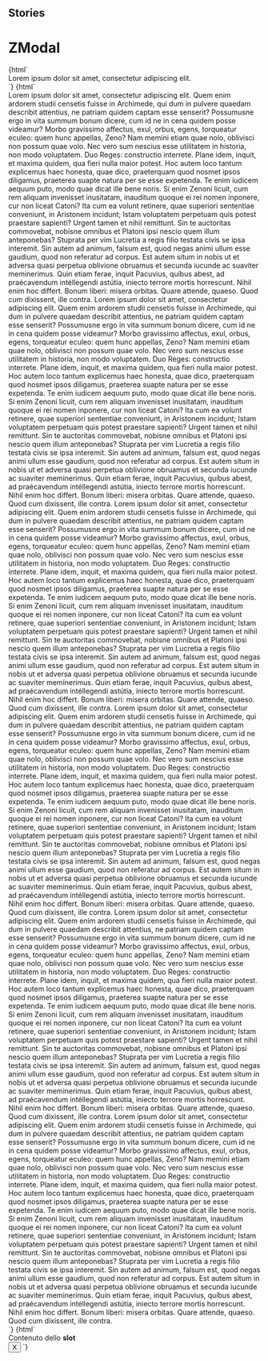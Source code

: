 
## Stories

<Meta
  title="Modal/ZModal"
  component="z-modal"
/>

# ZModal

<Preview>
  <Story name="z-modal short text">
    {html`
      <z-modal
        modaltitle="${text("modaltitle", "Modal title")}"
        modalsubtitle="${text("modalsubtitle", "Modal subtitle")}"
      >
        <div slot="modalContent">Lorem ipsum dolor sit amet, consectetur adipiscing elit.</div>
      </z-modal>
    `}
  </Story>
</Preview>

<Preview>
  <Story name="z-modal long text">
    {html`
      <z-modal
        modaltitle="${text("modaltitle", "Modal title")}"
        modalsubtitle="${text("modalsubtitle", "Modal subtitle")}"
      >
        <div slot="modalContent">
          Lorem ipsum dolor sit amet, consectetur adipiscing elit. Quem enim ardorem studii censetis fuisse in
          Archimede, qui dum in pulvere quaedam describit attentius, ne patriam quidem captam esse senserit? Possumusne
          ergo in vita summum bonum dicere, cum id ne in cena quidem posse videamur? Morbo gravissimo affectus, exul,
          orbus, egens, torqueatur eculeo: quem hunc appellas, Zeno? Nam memini etiam quae nolo, oblivisci non possum
          quae volo. Nec vero sum nescius esse utilitatem in historia, non modo voluptatem. Duo Reges: constructio
          interrete. Plane idem, inquit, et maxima quidem, qua fieri nulla maior potest. Hoc autem loco tantum
          explicemus haec honesta, quae dico, praeterquam quod nosmet ipsos diligamus, praeterea suapte natura per se
          esse expetenda. Te enim iudicem aequum puto, modo quae dicat ille bene noris. Si enim Zenoni licuit, cum rem
          aliquam invenisset inusitatam, inauditum quoque ei rei nomen inponere, cur non liceat Catoni? Ita cum ea
          volunt retinere, quae superiori sententiae conveniunt, in Aristonem incidunt; Istam voluptatem perpetuam quis
          potest praestare sapienti? Urgent tamen et nihil remittunt. Sin te auctoritas commovebat, nobisne omnibus et
          Platoni ipsi nescio quem illum anteponebas? Stuprata per vim Lucretia a regis filio testata civis se ipsa
          interemit. Sin autem ad animum, falsum est, quod negas animi ullum esse gaudium, quod non referatur ad corpus.
          Est autem situm in nobis ut et adversa quasi perpetua oblivione obruamus et secunda iucunde ac suaviter
          meminerimus. Quin etiam ferae, inquit Pacuvius, quíbus abest, ad praécavendum intéllegendi astútia, iniecto
          terrore mortis horrescunt. Nihil enim hoc differt. Bonum liberi: misera orbitas. Quare attende, quaeso. Quod
          cum dixissent, ille contra. Lorem ipsum dolor sit amet, consectetur adipiscing elit. Quem enim ardorem studii
          censetis fuisse in Archimede, qui dum in pulvere quaedam describit attentius, ne patriam quidem captam esse
          senserit? Possumusne ergo in vita summum bonum dicere, cum id ne in cena quidem posse videamur? Morbo
          gravissimo affectus, exul, orbus, egens, torqueatur eculeo: quem hunc appellas, Zeno? Nam memini etiam quae
          nolo, oblivisci non possum quae volo. Nec vero sum nescius esse utilitatem in historia, non modo voluptatem.
          Duo Reges: constructio interrete. Plane idem, inquit, et maxima quidem, qua fieri nulla maior potest. Hoc
          autem loco tantum explicemus haec honesta, quae dico, praeterquam quod nosmet ipsos diligamus, praeterea
          suapte natura per se esse expetenda. Te enim iudicem aequum puto, modo quae dicat ille bene noris. Si enim
          Zenoni licuit, cum rem aliquam invenisset inusitatam, inauditum quoque ei rei nomen inponere, cur non liceat
          Catoni? Ita cum ea volunt retinere, quae superiori sententiae conveniunt, in Aristonem incidunt; Istam
          voluptatem perpetuam quis potest praestare sapienti? Urgent tamen et nihil remittunt. Sin te auctoritas
          commovebat, nobisne omnibus et Platoni ipsi nescio quem illum anteponebas? Stuprata per vim Lucretia a regis
          filio testata civis se ipsa interemit. Sin autem ad animum, falsum est, quod negas animi ullum esse gaudium,
          quod non referatur ad corpus. Est autem situm in nobis ut et adversa quasi perpetua oblivione obruamus et
          secunda iucunde ac suaviter meminerimus. Quin etiam ferae, inquit Pacuvius, quíbus abest, ad praécavendum
          intéllegendi astútia, iniecto terrore mortis horrescunt. Nihil enim hoc differt. Bonum liberi: misera orbitas.
          Quare attende, quaeso. Quod cum dixissent, ille contra. Lorem ipsum dolor sit amet, consectetur adipiscing
          elit. Quem enim ardorem studii censetis fuisse in Archimede, qui dum in pulvere quaedam describit attentius,
          ne patriam quidem captam esse senserit? Possumusne ergo in vita summum bonum dicere, cum id ne in cena quidem
          posse videamur? Morbo gravissimo affectus, exul, orbus, egens, torqueatur eculeo: quem hunc appellas, Zeno?
          Nam memini etiam quae nolo, oblivisci non possum quae volo. Nec vero sum nescius esse utilitatem in historia,
          non modo voluptatem. Duo Reges: constructio interrete. Plane idem, inquit, et maxima quidem, qua fieri nulla
          maior potest. Hoc autem loco tantum explicemus haec honesta, quae dico, praeterquam quod nosmet ipsos
          diligamus, praeterea suapte natura per se esse expetenda. Te enim iudicem aequum puto, modo quae dicat ille
          bene noris. Si enim Zenoni licuit, cum rem aliquam invenisset inusitatam, inauditum quoque ei rei nomen
          inponere, cur non liceat Catoni? Ita cum ea volunt retinere, quae superiori sententiae conveniunt, in
          Aristonem incidunt; Istam voluptatem perpetuam quis potest praestare sapienti? Urgent tamen et nihil
          remittunt. Sin te auctoritas commovebat, nobisne omnibus et Platoni ipsi nescio quem illum anteponebas?
          Stuprata per vim Lucretia a regis filio testata civis se ipsa interemit. Sin autem ad animum, falsum est, quod
          negas animi ullum esse gaudium, quod non referatur ad corpus. Est autem situm in nobis ut et adversa quasi
          perpetua oblivione obruamus et secunda iucunde ac suaviter meminerimus. Quin etiam ferae, inquit Pacuvius,
          quíbus abest, ad praécavendum intéllegendi astútia, iniecto terrore mortis horrescunt. Nihil enim hoc differt.
          Bonum liberi: misera orbitas. Quare attende, quaeso. Quod cum dixissent, ille contra. Lorem ipsum dolor sit
          amet, consectetur adipiscing elit. Quem enim ardorem studii censetis fuisse in Archimede, qui dum in pulvere
          quaedam describit attentius, ne patriam quidem captam esse senserit? Possumusne ergo in vita summum bonum
          dicere, cum id ne in cena quidem posse videamur? Morbo gravissimo affectus, exul, orbus, egens, torqueatur
          eculeo: quem hunc appellas, Zeno? Nam memini etiam quae nolo, oblivisci non possum quae volo. Nec vero sum
          nescius esse utilitatem in historia, non modo voluptatem. Duo Reges: constructio interrete. Plane idem,
          inquit, et maxima quidem, qua fieri nulla maior potest. Hoc autem loco tantum explicemus haec honesta, quae
          dico, praeterquam quod nosmet ipsos diligamus, praeterea suapte natura per se esse expetenda. Te enim iudicem
          aequum puto, modo quae dicat ille bene noris. Si enim Zenoni licuit, cum rem aliquam invenisset inusitatam,
          inauditum quoque ei rei nomen inponere, cur non liceat Catoni? Ita cum ea volunt retinere, quae superiori
          sententiae conveniunt, in Aristonem incidunt; Istam voluptatem perpetuam quis potest praestare sapienti?
          Urgent tamen et nihil remittunt. Sin te auctoritas commovebat, nobisne omnibus et Platoni ipsi nescio quem
          illum anteponebas? Stuprata per vim Lucretia a regis filio testata civis se ipsa interemit. Sin autem ad
          animum, falsum est, quod negas animi ullum esse gaudium, quod non referatur ad corpus. Est autem situm in
          nobis ut et adversa quasi perpetua oblivione obruamus et secunda iucunde ac suaviter meminerimus. Quin etiam
          ferae, inquit Pacuvius, quíbus abest, ad praécavendum intéllegendi astútia, iniecto terrore mortis horrescunt.
          Nihil enim hoc differt. Bonum liberi: misera orbitas. Quare attende, quaeso. Quod cum dixissent, ille contra.
          Lorem ipsum dolor sit amet, consectetur adipiscing elit. Quem enim ardorem studii censetis fuisse in
          Archimede, qui dum in pulvere quaedam describit attentius, ne patriam quidem captam esse senserit? Possumusne
          ergo in vita summum bonum dicere, cum id ne in cena quidem posse videamur? Morbo gravissimo affectus, exul,
          orbus, egens, torqueatur eculeo: quem hunc appellas, Zeno? Nam memini etiam quae nolo, oblivisci non possum
          quae volo. Nec vero sum nescius esse utilitatem in historia, non modo voluptatem. Duo Reges: constructio
          interrete. Plane idem, inquit, et maxima quidem, qua fieri nulla maior potest. Hoc autem loco tantum
          explicemus haec honesta, quae dico, praeterquam quod nosmet ipsos diligamus, praeterea suapte natura per se
          esse expetenda. Te enim iudicem aequum puto, modo quae dicat ille bene noris. Si enim Zenoni licuit, cum rem
          aliquam invenisset inusitatam, inauditum quoque ei rei nomen inponere, cur non liceat Catoni? Ita cum ea
          volunt retinere, quae superiori sententiae conveniunt, in Aristonem incidunt; Istam voluptatem perpetuam quis
          potest praestare sapienti? Urgent tamen et nihil remittunt. Sin te auctoritas commovebat, nobisne omnibus et
          Platoni ipsi nescio quem illum anteponebas? Stuprata per vim Lucretia a regis filio testata civis se ipsa
          interemit. Sin autem ad animum, falsum est, quod negas animi ullum esse gaudium, quod non referatur ad corpus.
          Est autem situm in nobis ut et adversa quasi perpetua oblivione obruamus et secunda iucunde ac suaviter
          meminerimus. Quin etiam ferae, inquit Pacuvius, quíbus abest, ad praécavendum intéllegendi astútia, iniecto
          terrore mortis horrescunt. Nihil enim hoc differt. Bonum liberi: misera orbitas. Quare attende, quaeso. Quod
          cum dixissent, ille contra. Lorem ipsum dolor sit amet, consectetur adipiscing elit. Quem enim ardorem studii
          censetis fuisse in Archimede, qui dum in pulvere quaedam describit attentius, ne patriam quidem captam esse
          senserit? Possumusne ergo in vita summum bonum dicere, cum id ne in cena quidem posse videamur? Morbo
          gravissimo affectus, exul, orbus, egens, torqueatur eculeo: quem hunc appellas, Zeno? Nam memini etiam quae
          nolo, oblivisci non possum quae volo. Nec vero sum nescius esse utilitatem in historia, non modo voluptatem.
          Duo Reges: constructio interrete. Plane idem, inquit, et maxima quidem, qua fieri nulla maior potest. Hoc
          autem loco tantum explicemus haec honesta, quae dico, praeterquam quod nosmet ipsos diligamus, praeterea
          suapte natura per se esse expetenda. Te enim iudicem aequum puto, modo quae dicat ille bene noris. Si enim
          Zenoni licuit, cum rem aliquam invenisset inusitatam, inauditum quoque ei rei nomen inponere, cur non liceat
          Catoni? Ita cum ea volunt retinere, quae superiori sententiae conveniunt, in Aristonem incidunt; Istam
          voluptatem perpetuam quis potest praestare sapienti? Urgent tamen et nihil remittunt. Sin te auctoritas
          commovebat, nobisne omnibus et Platoni ipsi nescio quem illum anteponebas? Stuprata per vim Lucretia a regis
          filio testata civis se ipsa interemit. Sin autem ad animum, falsum est, quod negas animi ullum esse gaudium,
          quod non referatur ad corpus. Est autem situm in nobis ut et adversa quasi perpetua oblivione obruamus et
          secunda iucunde ac suaviter meminerimus. Quin etiam ferae, inquit Pacuvius, quíbus abest, ad praécavendum
          intéllegendi astútia, iniecto terrore mortis horrescunt. Nihil enim hoc differt. Bonum liberi: misera orbitas.
          Quare attende, quaeso. Quod cum dixissent, ille contra.
        </div>
      </z-modal>
    `}
  </Story>
</Preview>

<Preview>
  <Story name="z-modal with slotted content button">
    {html`
      <z-modal>
        <div slot="modalContent">Contenuto dello <b>slot</b></div>
        <button
          slot="modalCloseButton"
          aria-label="close"
        >
          X
        </button>
      </z-modal>
    `}
  </Story>
</Preview>

<Props of="z-modal" />
